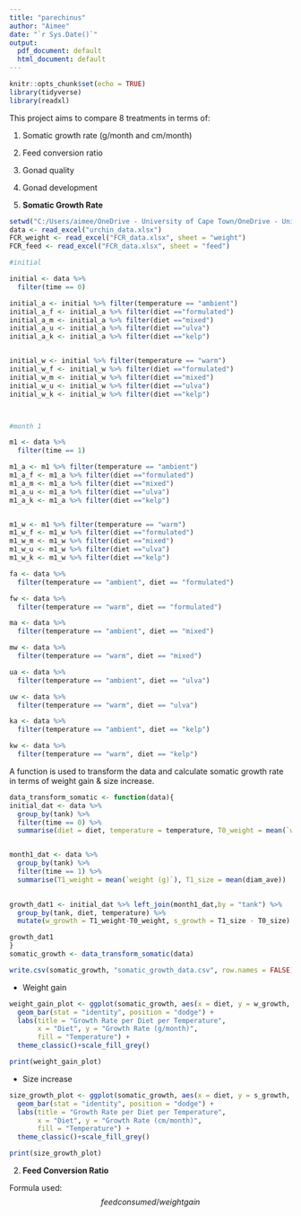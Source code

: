 ```yaml
---
title: "parechinus"
author: "Aimee"
date: "`r Sys.Date()`"
output:
  pdf_document: default
  html_document: default
---
```


```r
knitr::opts_chunk$set(echo = TRUE)
library(tidyverse)
library(readxl)
```

This project aims to compare 8 treatments in terms of:

1.  Somatic growth rate (g/month and cm/month)

2.  Feed conversion ratio

3.  Gonad quality

4.  Gonad development

1.  **Somatic Growth Rate**

```r
setwd("C:/Users/aimee/OneDrive - University of Cape Town/OneDrive - University of Cape Town/msc_thesis/parechinus/data")
data <- read_excel("urchin_data.xlsx")
FCR_weight <- read_excel("FCR_data.xlsx", sheet = "weight")
FCR_feed <- read_excel("FCR_data.xlsx", sheet = "feed")
```

```r
#initial

initial <- data %>% 
  filter(time == 0)

initial_a <- initial %>% filter(temperature == "ambient")
initial_a_f <- initial_a %>% filter(diet =="formulated")
initial_a_m <- initial_a %>% filter(diet =="mixed")
initial_a_u <- initial_a %>% filter(diet =="ulva")
initial_a_k <- initial_a %>% filter(diet =="kelp")


initial_w <- initial %>% filter(temperature == "warm")
initial_w_f <- initial_w %>% filter(diet =="formulated")
initial_w_m <- initial_w %>% filter(diet =="mixed")
initial_w_u <- initial_w %>% filter(diet =="ulva")
initial_w_k <- initial_w %>% filter(diet =="kelp")



#month 1

m1 <- data %>% 
  filter(time == 1)

m1_a <- m1 %>% filter(temperature == "ambient")
m1_a_f <- m1_a %>% filter(diet =="formulated")
m1_a_m <- m1_a %>% filter(diet =="mixed")
m1_a_u <- m1_a %>% filter(diet =="ulva")
m1_a_k <- m1_a %>% filter(diet =="kelp")


m1_w <- m1 %>% filter(temperature == "warm")
m1_w_f <- m1_w %>% filter(diet =="formulated")
m1_w_m <- m1_w %>% filter(diet =="mixed")
m1_w_u <- m1_w %>% filter(diet =="ulva")
m1_w_k <- m1_w %>% filter(diet =="kelp")


```

```r
fa <- data %>% 
  filter(temperature == "ambient", diet == "formulated")

fw <- data %>% 
  filter(temperature == "warm", diet == "formulated") 

ma <- data %>% 
  filter(temperature == "ambient", diet == "mixed")

mw <- data %>% 
  filter(temperature == "warm", diet == "mixed")

ua <- data %>% 
  filter(temperature == "ambient", diet == "ulva")

uw <- data %>% 
  filter(temperature == "warm", diet == "ulva")

ka <- data %>% 
  filter(temperature == "ambient", diet == "kelp")

kw <- data %>% 
  filter(temperature == "warm", diet == "kelp")


```

A function is used to transform the data and calculate somatic growth rate in terms of weight gain & size increase.

```r
data_transform_somatic <- function(data){
initial_dat <- data %>% 
  group_by(tank) %>% 
  filter(time == 0) %>% 
  summarise(diet = diet, temperature = temperature, T0_weight = mean(`weight (g)`), T0_size = mean(diam_ave)) 


month1_dat <- data %>% 
  group_by(tank) %>% 
  filter(time == 1) %>% 
  summarise(T1_weight = mean(`weight (g)`), T1_size = mean(diam_ave))
  

growth_dat1 <- initial_dat %>% left_join(month1_dat,by = "tank") %>% 
  group_by(tank, diet, temperature) %>% 
  mutate(w_growth = T1_weight-T0_weight, s_growth = T1_size - T0_size) %>% distinct()

growth_dat1
}
somatic_growth <- data_transform_somatic(data)

write.csv(somatic_growth, "somatic_growth_data.csv", row.names = FALSE)

```

-   Weight gain

```r

weight_gain_plot <- ggplot(somatic_growth, aes(x = diet, y = w_growth, fill = as.factor(temperature))) +
  geom_bar(stat = "identity", position = "dodge") +
  labs(title = "Growth Rate per Diet per Temperature",
       x = "Diet", y = "Growth Rate (g/month)",
       fill = "Temperature") +
  theme_classic()+scale_fill_grey()

print(weight_gain_plot)

```

-   Size increase

```r

size_growth_plot <- ggplot(somatic_growth, aes(x = diet, y = s_growth, fill = as.factor(temperature))) +
  geom_bar(stat = "identity", position = "dodge") +
  labs(title = "Growth Rate per Diet per Temperature",
       x = "Diet", y = "Growth Rate (cm/month)",
       fill = "Temperature") +
  theme_classic()+scale_fill_grey()

print(size_growth_plot)

```

2.  **Feed Conversion Ratio**

Formula used:$$
feed consumed / weight gain
$$
